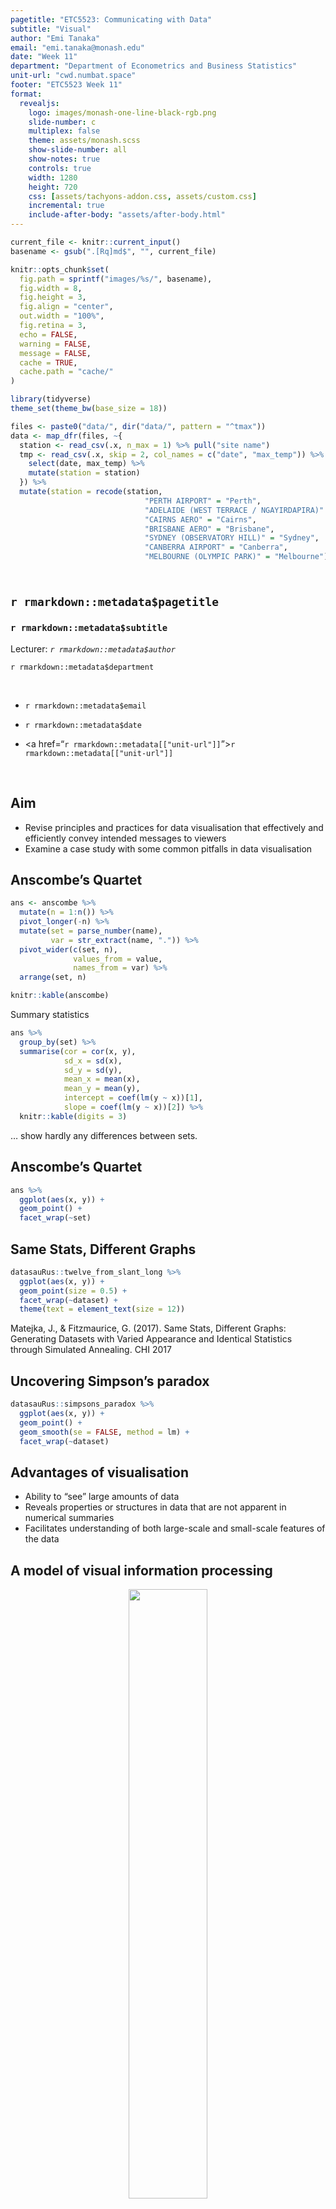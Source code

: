 ```yaml
---
pagetitle: "ETC5523: Communicating with Data"
subtitle: "Visual"
author: "Emi Tanaka"
email: "emi.tanaka@monash.edu"
date: "Week 11"
department: "Department of Econometrics and Business Statistics"
unit-url: "cwd.numbat.space"
footer: "ETC5523 Week 11"
format: 
  revealjs:
    logo: images/monash-one-line-black-rgb.png
    slide-number: c
    multiplex: false
    theme: assets/monash.scss
    show-slide-number: all
    show-notes: true
    controls: true
    width: 1280
    height: 720
    css: [assets/tachyons-addon.css, assets/custom.css]
    incremental: true
    include-after-body: "assets/after-body.html"
---
```


```r
current_file <- knitr::current_input()
basename <- gsub(".[Rq]md$", "", current_file)

knitr::opts_chunk$set(
  fig.path = sprintf("images/%s/", basename),
  fig.width = 8,
  fig.height = 3,
  fig.align = "center",
  out.width = "100%",
  fig.retina = 3,
  echo = FALSE,
  warning = FALSE,
  message = FALSE,
  cache = TRUE,
  cache.path = "cache/"
)

library(tidyverse)
theme_set(theme_bw(base_size = 18))

```

```r
files <- paste0("data/", dir("data/", pattern = "^tmax"))
data <- map_dfr(files, ~{
  station <- read_csv(.x, n_max = 1) %>% pull("site name")
  tmp <- read_csv(.x, skip = 2, col_names = c("date", "max_temp")) %>% 
    select(date, max_temp) %>% 
    mutate(station = station)
  }) %>% 
  mutate(station = recode(station, 
                              "PERTH AIRPORT" = "Perth",
                              "ADELAIDE (WEST TERRACE / NGAYIRDAPIRA)" = "Adelaide",
                              "CAIRNS AERO" = "Cairns",
                              "BRISBANE AERO" = "Brisbane",
                              "SYDNEY (OBSERVATORY HILL)" = "Sydney",
                              "CANBERRA AIRPORT" = "Canberra",
                              "MELBOURNE (OLYMPIC PARK)" = "Melbourne"))
```


## <br>[`r rmarkdown::metadata$pagetitle`]{.monash-blue} {#etc5523-title background-image="images/bg-01.png"}

### `r rmarkdown::metadata$subtitle`

Lecturer: *`r rmarkdown::metadata$author`*

`r rmarkdown::metadata$department`

::: tl
<br>

<ul class="fa-ul">

<li>

[<i class="fas fa-envelope"></i>]{.fa-li}`r rmarkdown::metadata$email`

</li>

<li>

[<i class="fas fa-calendar-alt"></i>]{.fa-li} `r rmarkdown::metadata$date`

</li>

<li>

[<i class="fa-solid fa-globe"></i>]{.fa-li}<a href="`r rmarkdown::metadata[["unit-url"]]`">`r rmarkdown::metadata[["unit-url"]]`</a>

</li>

</ul>

<br>
:::


## {#aim}

::: {.callout-important }

## Aim

* Revise principles and practices for data visualisation that effectively and efficiently convey intended messages to viewers 
* Examine a case study with some common pitfalls in data visualisation

:::

## Anscombe's Quartet

::: flex

::: {.w-50 .f3}

```r
ans <- anscombe %>% 
  mutate(n = 1:n()) %>% 
  pivot_longer(-n) %>% 
  mutate(set = parse_number(name),
         var = str_extract(name, ".")) %>% 
  pivot_wider(c(set, n),
              values_from = value,
              names_from = var) %>% 
  arrange(set, n)

knitr::kable(anscombe)
```

:::

::: {.w-50 .f3 .fragment}

Summary statistics

```r
ans %>% 
  group_by(set) %>% 
  summarise(cor = cor(x, y),
            sd_x = sd(x),
            sd_y = sd(y),
            mean_x = mean(x),
            mean_y = mean(y),
            intercept = coef(lm(y ~ x))[1],
            slope = coef(lm(y ~ x))[2]) %>% 
  knitr::kable(digits = 3)
```

::: fragment

... show hardly any differences between sets.

:::


:::

:::


## Anscombe's Quartet


```r
ans %>% 
  ggplot(aes(x, y)) +
  geom_point() + 
  facet_wrap(~set) 
```


## Same Stats, Different Graphs

```r
datasauRus::twelve_from_slant_long %>% 
  ggplot(aes(x, y)) +
  geom_point(size = 0.5) + 
  facet_wrap(~dataset) +
  theme(text = element_text(size = 12))
```



::: aside

Matejka, J., & Fitzmaurice, G. (2017). Same Stats, Different Graphs: Generating Datasets with Varied Appearance and Identical Statistics through Simulated Annealing. CHI 2017 

:::

## Uncovering Simpson's paradox

```r
datasauRus::simpsons_paradox %>% 
  ggplot(aes(x, y)) +
  geom_point() + 
  geom_smooth(se = FALSE, method = lm) +
  facet_wrap(~dataset)
```

## Advantages of visualisation

- Ability to "see" large amounts of data
- Reveals properties or structures in data that are not apparent in numerical summaries
- Facilitates understanding of both large-scale and small-scale features of the data

## A model of visual information processing

<center>
<img src="images/vis-system.png" width="50%">
</center>

::: aside

Ware, Colin (2021) Information Visualisation: Perception for Design.

:::




## Visual encodings 

<center>
<img src="https://ssp3nc3r.github.io/data_in_wonderland/images/semiologyelements.png" width="50%">
</center>

::: aside 

Spencer (2022, Feb. 17). Data in Wonderland. 

:::

## Effectiveness of visual encoding 

<center>
<img src="https://ssp3nc3r.github.io/data_in_wonderland/index_files/figure-html5/encodings1-1.png" width="70%">
</center>

::: aside 

Spencer (2022, Feb. 17). Data in Wonderland. 

:::

## Effectiveness of visual encoding by data type

<center>
<img src="images/DVHB_VisualVariables_A3.png" width="68%">
</center>

::: aside 

Spencer (2022, Feb. 17). Data in Wonderland. 

:::

## Affectiveness by color

<center>
<img src="images/affective-colors.png" width="70%">
</center>

::: aside 

Bartram et al. (2017) Affective Color in Visualization. CHI Conference

:::

# Case study {background-color="#006DAE"}

Daily maximum temperature in selected Australian locations

## Data from the Bureau of Meteorology

Daily maximum temperature from beginning of 1910 to mid 2021 for 7 Australian location (Perth, Adelaide, Cairns, Brisbane, Sydney, Canberra, and Melbourne).

```r
data %>% 
  head() %>% 
  knitr::kable()
```


## Daily maximum temperature 

```r
data %>% 
  #filter(lubridate::year(date) > 2017) %>%
  mutate(station = fct_reorder(station, max_temp, last)) %>% 
  ggplot(aes(date, max_temp, color = station)) +
  geom_line() +
  colorspace::scale_color_discrete_qualitative() +
  labs(x = "Date", y = "") +
  scale_y_continuous(labels = scales::comma_format(suffix = "°C")) 
```

::: fragment

Very long time series... what's the intended message?

:::

## Recent maximum temperature trend 

```r
data %>% 
  filter(date >= as.Date("2019-07-01")) %>%
  mutate(station = fct_reorder(station, max_temp, last)) %>% 
  ggplot(aes(date, max_temp, color = station)) +
  geom_line() +
  colorspace::scale_color_discrete_qualitative() +
  labs(x = "Date", y = "") +
  scale_y_continuous(labels = scales::comma_format(suffix = "°C"))
```

::: fragment

Lots of fluctuation in temperature... does it show the trend?

:::

## Recent maximum temperature trend 

```r
data %>% 
  filter(date >= as.Date("2019-07-01")) %>%
  mutate(station = fct_reorder(station, max_temp, last)) %>% 
  ggplot(aes(date, max_temp, color = station)) +
  geom_smooth(se = FALSE) +
  colorspace::scale_color_discrete_qualitative() +
  labs(x = "Date", y = "") +
  scale_y_continuous(labels = scales::comma_format(suffix = "°C"))
```

::: fragment

This is showing the fit from a GAM model... but we lost understanding the underlying variation in the original data

:::


## Recent maximum temperature trend 

```r
data %>% 
  filter(date >= as.Date("2019-07-01")) %>%
  mutate(station = fct_reorder(station, max_temp, last)) %>% 
  ggplot(aes(date, max_temp, color = station)) +
  geom_line(alpha = 0.2, size = 0.5) +
  geom_smooth(se = FALSE) +
  colorspace::scale_color_discrete_qualitative() +
  labs(x = "Date", y = "") +
  scale_y_continuous(labels = scales::comma_format(suffix = "°C"))
```

::: fragment

Some models don't look like a good fit... let's examine individually

:::


## Recent maximum temperature trend 

```r
data %>% 
  filter(date >= as.Date("2019-07-01")) %>%
  mutate(station = fct_reorder(station, max_temp, last)) %>% 
  ggplot(aes(date, max_temp, color = station)) +
  geom_line(alpha = 0.2, size = 0.5) +
  geom_smooth(se = FALSE, size = 0.5) +
  colorspace::scale_color_discrete_qualitative() +
  labs(x = "Date", y = "") +
  scale_y_continuous(labels = scales::comma_format(suffix = "°C")) +
  facet_wrap(~station) +
  theme(text = element_text(size = 10))
```

::: fragment

The legend is redundant here... remove unnessary elements.

:::


## Recent maximum temperature trend 

```r
data %>% 
  filter(date >= as.Date("2019-07-01")) %>%
  mutate(station = fct_reorder(station, max_temp, last)) %>% 
  ggplot(aes(date, max_temp, color = station)) +
  geom_line(alpha = 0.2, size = 0.5) +
  geom_smooth(se = FALSE, size = 0.5, 
              method = loess, 
              method.args = list(span = 0.3)) +
  geom_text(data = ~filter(.x, date == "2019-07-01"),
            aes(label = station),
            y = 40, hjust = 0) +
  colorspace::scale_color_discrete_qualitative() +
  labs(x = "", y = "") +
  scale_y_continuous(labels = scales::comma_format(suffix = "°C")) +
  facet_wrap(~station) +
  theme(text = element_text(size = 10)) +
  guides(color = "none") +
  theme(strip.background = element_blank(),
        strip.text = element_blank())
```

::: fragment

Using loess with span of 0.3 instead ... comparison across location is harder when in data shown in different panels

:::


## Recent maximum temperature trend 

```r
data %>% 
  filter(date >= as.Date("2019-07-01")) %>%
  mutate(station = fct_reorder(station, max_temp, last)) %>% 
  ggplot(aes(date, max_temp)) +
  geom_smooth(se = FALSE, size = 0.5, 
              method = loess, 
              method.args = list(span = 0.3), 
              data = ~rename(.x, station2 = station), 
              aes(group = station2), 
              color = "grey", alpha = 0.8) +
  geom_line(alpha = 0.2, size = 0.5, aes(color = station)) +
  geom_smooth(se = FALSE, size = 0.5, 
              method = loess, 
              method.args = list(span = 0.3), 
              aes(color = station)) +
  geom_text(data = ~filter(.x, date == "2019-07-01"),
            aes(label = station, color = station),
            y = 40, hjust = 0) +
  colorspace::scale_color_discrete_qualitative() +
  labs(x = "", y = "") +
  scale_y_continuous(labels = scales::comma_format(suffix = "°C")) +
  facet_wrap(~station) +
  theme(text = element_text(size = 10)) +
  guides(color = "none") +
  theme(strip.background = element_blank(),
        strip.text = element_blank())
```

::: fragment

Casting a shadow of the trend across locations in each panel makes it easier to compare the trend... 

:::


## Recent maximum temperature trend 

```r
data %>% 
  filter(date >= as.Date("2019-07-01")) %>%
  mutate(station = fct_reorder(station, max_temp, max)) %>% 
  ggplot(aes(date, station)) +
  geom_tile(aes(fill = max_temp)) +
  colorspace::scale_fill_continuous_sequential(labels = scales::comma_format(suffix = "°C"),
                                               palette = "Reds 2", rev = TRUE) +
  labs(x = "", y = "", fill = "") 
```

::: fragment

There were missing values in data that wasn't apparent before! 

:::


## Weekly average maximum temperature trend 

```r
data %>% 
  filter(date >= as.Date("2019-07-01")) %>%
  mutate(station = fct_reorder(station, max_temp, max)) %>% 
  mutate(week = lubridate::week(date),
         year = lubridate::year(date)) %>% 
  group_by(week, year, station) %>% 
  mutate(temp = mean(max_temp, na.rm = TRUE)) %>% 
  ggplot(aes(date, station)) +
  geom_tile(aes(fill = temp)) +
  colorspace::scale_fill_continuous_sequential(labels = scales::comma_format(suffix = "°C"),
                                               palette = "Reds 2", rev = TRUE) +
  labs(x = "", y = "", fill = "") 
```

::: fragment

By taking weekly averages, the plot is smoother and you can focus on the main trend instead instead of getting distracted with daily fluctuations.

:::

## Maximum temperature trend by month

```r
data %>% 
  filter(date >= as.Date("2019-07-01")) %>%
  mutate(station = fct_reorder(station, max_temp, max)) %>% 
  mutate(month = lubridate::month(date),
         year = lubridate::year(date)) %>% 
  group_by(month, year) %>% 
  mutate(mdate = min(date)) %>% 
  ungroup() %>% 
  ggplot(aes(mdate, max_temp)) +
  geom_boxplot(outlier.size = 0.5,
               aes(group = mdate, fill = station)) +
  labs(x = "", y = "", fill = "") + 
  facet_wrap(~station) +
  theme(strip.background = element_blank(),
        strip.text = element_blank(),
        text = element_text(size = 12)) +
  scale_y_continuous(labels = scales::comma_format(suffix = "°C")) +
  guides(fill = "none", color = "none") +
  geom_text(data = ~filter(., date == min(date)),
            aes(label = station, color = station), y = 50,
            hjust = 0) +
  colorspace::scale_color_discrete_qualitative() +
  colorspace::scale_fill_discrete_qualitative() +
  ylim(0, 55)
```

::: fragment

This plot is easier to see the overall trend and the monthly variation... 
:::

::: fragment

Can you think of other way to visualise the trend?

:::



## Visual design guidelines 

* Design graphics so important data elements can be quickly perceived 
* Graphical symbol systems should be standardised within and across applications
* Ensure sufficient distinction for clear discrimination of symbols -- no need for maximal distinctness
* Use low-chroma colors to color large areas
* Do not use more than 10 colors if possible



## Week 11 Lesson 


::: callout-important

## Summary

* We revised the princples and practices of data visualisation
* We looked at different encoding choices based on the daily maximum temperature

:::


::: callout-tip

## Resources

* [Spencer (2022, Feb. 17). Data in Wonderland. Section 2.](https://ssp3nc3r.github.io/data_in_wonderland/#visual)
* Ware, Colin (2021) Information Visualisation: Perception for Design. 4th ed.

:::
